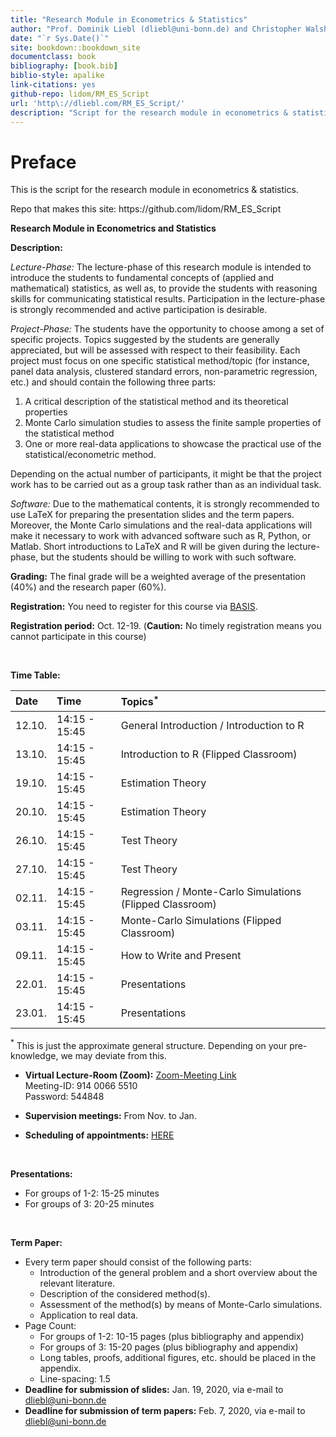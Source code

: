 ```yaml
--- 
title: "Research Module in Econometrics & Statistics"
author: "Prof. Dominik Liebl (dliebl@uni-bonn.de) and Christopher Walsh"
date: "`r Sys.Date()`"
site: bookdown::bookdown_site
documentclass: book
bibliography: [book.bib]
biblio-style: apalike
link-citations: yes
github-repo: lidom/RM_ES_Script
url: 'http\://dliebl.com/RM_ES_Script/'
description: "Script for the research module in econometrics & statistics (University Bonn)."
---
```


# Preface {-}


This is the script for the research module in econometrics & statistics. 


Repo that makes this site: https://github.com/lidom/RM_ES_Script


**Research Module in Econometrics and Statistics** 

**Description:**

*Lecture-Phase:* The lecture-phase of this research module is intended to introduce the students to fundamental concepts of (applied and mathematical) statistics, as well as, to provide the students with reasoning skills for communicating statistical results. Participation in the lecture-phase is strongly recommended and active participation is desirable. 

*Project-Phase:* The students have the opportunity to choose among a set of specific projects. Topics suggested by the students are generally appreciated, but will be assessed with respect to their feasibility. Each project must focus on one specific statistical method/topic (for instance, panel data analysis, clustered standard errors, non-parametric regression, etc.) and should contain the following three parts:

  1. A critical description of the statistical method and its theoretical properties 
  2. Monte Carlo simulation studies to assess the finite sample properties of the statistical method
  3. One or more real-data applications to showcase the practical use of the statistical/econometric method. 

Depending on the actual number of participants, it might be that the project work has to be carried out as a group task rather than as an individual task.

*Software:* Due to the mathematical contents, it is strongly recommended to use LaTeX for preparing the presentation slides and the term papers. Moreover, the Monte Carlo simulations and the real-data applications will make it necessary to work with advanced software such as R, Python, or Matlab. Short introductions to LaTeX and R will be given during the lecture-phase, but the students should be willing to work with such software. 

**Grading:** The final grade will be a weighted average of the presentation (40%) and the  research paper (60%).

**Registration:** You need to register for this course via [BASIS](https://basis.uni-bonn.de/). 

**Registration period:**  Oct. 12-19. (**Caution:** No timely registration means you cannot participate in this course)   


\


**Time Table:**

Date        Time               Topics$^*$
----------  -----------------  ---------------------------------
12.10.      14:15 - 15:45      General Introduction / Introduction to R
13.10.      14:15 - 15:45      Introduction to R (Flipped Classroom)
19.10.      14:15 - 15:45      Estimation Theory
20.10.      14:15 - 15:45      Estimation Theory
26.10.      14:15 - 15:45      Test Theory
27.10.      14:15 - 15:45      Test Theory
02.11.      14:15 - 15:45      Regression / Monte-Carlo Simulations (Flipped Classroom)
03.11.      14:15 - 15:45      Monte-Carlo Simulations  (Flipped Classroom)
09.11.      14:15 - 15:45      How to Write and Present
22.01.      14:15 - 15:45      Presentations
23.01.      14:15 - 15:45      Presentations

$^*$ This is just the approximate general structure. Depending on your pre-knowledge, we may deviate from this.


- **Virtual Lecture-Room (Zoom):** [Zoom-Meeting Link](https://uni-bonn.zoom.us/j/91400665510?pwd=RUl5NW9mMjcyQlk2VkRGbXFrSmJlQT09) \
Meeting-ID: 914 0066 5510\
Password: 544848

- **Supervision meetings:** From Nov. to Jan. 
- **Scheduling of appointments:** [HERE](https://docs.google.com/spreadsheets/d/1clb0ple3GaRlwod5JOKK84A996p1BKNMSs32JrqBZ_A/edit?usp=sharing)


\


**Presentations:**

* For groups of 1-2: 15-25 minutes
* For groups of   3: 20-25 minutes


\


**Term Paper:**

* Every term paper should consist of the following parts:
    * Introduction of the general problem and a short overview about the relevant literature.
    * Description of the considered method(s).
    * Assessment of the method(s) by means of Monte-Carlo simulations.
    * Application to real data.
* Page Count:
    * For groups of 1-2: 10-15 pages (plus bibliography and appendix)
    * For groups of 3: 15-20 pages (plus bibliography and appendix)
    * Long tables, proofs, additional figures, etc. should be placed in the appendix.
    * Line-spacing: 1.5
    
* **Deadline for submission of slides:** Jan. 19, 2020, via e-mail to [dliebl@uni-bonn.de](mailto:dliebl@uni-bonn.de)    
* **Deadline for submission of term papers:** Feb. 7, 2020, via e-mail to [dliebl@uni-bonn.de](mailto:dliebl@uni-bonn.de)





